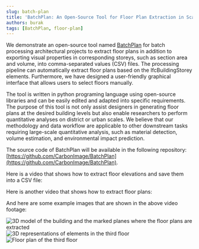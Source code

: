 ```yaml
---
slug: batch-plan
title: 'BatchPlan: An Open-Source Tool for Floor Plan Extraction in Scale'
authors: burak
tags: [BatchPlan, floor-plan]
---
```



We demonstrate an open-source tool named [BatchPlan](https://github.com/CarbonImage/BatchPlan) for batch processing architectural projects to extract floor plans in addition to exporting visual properties in corresponding storeys, such as section area and volume, into comma-separated values (CSV) files. The processing pipeline can automatically extract floor plans based on the IfcBuildingStorey elements. Furthermore, we have designed a user-friendly graphical interface that allows users to select floors manually.

The tool is written in python programing language using open-source libraries and can be easily edited and adapted into specific requirements. The purpose of this tool is not only assist designers in generating floor plans at the desired building levels but also enable researchers to perform quantitative analyses on district or urban scales. We believe that our methodology and data workflow are applicable to other downstream tasks requiring large-scale quantitative analysis, such as material detection, volume estimation, and environmental impact prediction.

The source code of BatchPlan will be available in the following repository: [https://github.com/CarbonImage/BatchPlan](https://github.com/CarbonImage/BatchPlan).

Here is a video that shows how to extract floor elevations and save them into a CSV file:

<LiteYouTubeEmbed
  id="Am9DdgLritE"
  title="BatchPlan: Extracting Storey Elevations to a CSV File"
  noCookie={true}
  webp
/>

Here is another video that shows how to extract floor plans:

<LiteYouTubeEmbed
  id="tXvWW_5FGRc"
  title="BatchPlan: Floor Plan Extraction Using Storey Elevations"
  noCookie={true}
  webp
/>

And here are some example images that are shown in the above video footage:

![3D model of the building and the marked planes where the floor plans are extracted](./img/3D.png) ![3D representations of elements in the third floor](./img/floor-3D.png) ![Floor plan of the third floor](./img/floor-plan.png)

